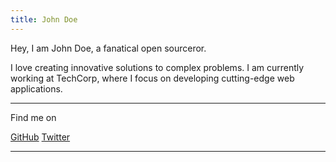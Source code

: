 ```yaml
---
title: John Doe
---
```



Hey, I am John Doe, a fanatical open sourceror.

I love creating innovative solutions to complex problems. I am currently working at TechCorp, where I focus on developing cutting-edge web applications.

<div flex-auto />

---

Find me on

<p flex="~ gap-2 wrap" class="mt--2!">
  <a href="https://github.com/adrian-ub" target="_blank"><span op75 class="i-simple-icons-github" /> GitHub</a>
  <a href="https://www.twitter.com/AdrianUB" target="_blank"><span op75 class="i-ri-twitter-x-fill" /> Twitter</a>
</p>

---

<SponsorButton />

